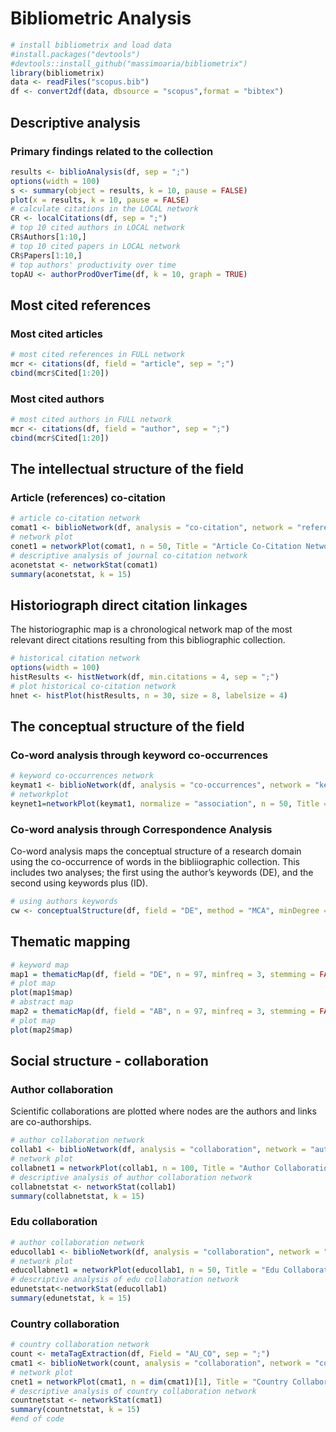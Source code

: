 # Bibliometric Analysis

```r
# install bibliometrix and load data
#install.packages("devtools")
#devtools::install_github("massimoaria/bibliometrix")
library(bibliometrix)
data <- readFiles("scopus.bib")
df <- convert2df(data, dbsource = "scopus",format = "bibtex")
```

## Descriptive analysis

### Primary findings related to the collection

```r
results <- biblioAnalysis(df, sep = ";")
options(width = 100)
s <- summary(object = results, k = 10, pause = FALSE)
plot(x = results, k = 10, pause = FALSE)
# calculate citations in the LOCAL network
CR <- localCitations(df, sep = ";")
# top 10 cited authors in LOCAL network
CR$Authors[1:10,]
# top 10 cited papers in LOCAL network
CR$Papers[1:10,]
# top authors' productivity over time
topAU <- authorProdOverTime(df, k = 10, graph = TRUE)
```

## Most cited references

### Most cited articles

```r
# most cited references in FULL network
mcr <- citations(df, field = "article", sep = ";")
cbind(mcr$Cited[1:20])
```

### Most cited authors

```r
# most cited authors in FULL network
mcr <- citations(df, field = "author", sep = ";")
cbind(mcr$Cited[1:20])
```

## The intellectual structure of the field

### Article (references) co-citation

```r
# article co-citation network
comat1 <- biblioNetwork(df, analysis = "co-citation", network = "references", sep = ";")
# network plot
conet1 = networkPlot(comat1, n = 50, Title = "Article Co-Citation Network", type = "auto", size = 20, size.cex = T, remove.multiple = FALSE, labelsize = 0.6, edgesize = 5, edges.min = 3)
# descriptive analysis of journal co-citation network
aconetstat <- networkStat(comat1)
summary(aconetstat, k = 15)
```

## Historiograph direct citation linkages

The historiographic map is a chronological network map of the most relevant direct citations resulting from this bibliographic collection.

```r
# historical citation network
options(width = 100)
histResults <- histNetwork(df, min.citations = 4, sep = ";")
# plot historical co-citation network
hnet <- histPlot(histResults, n = 30, size = 8, labelsize = 4)
```

## The conceptual structure of the field

### Co-word analysis through keyword co-occurrences

```r
# keyword co-occurrences network
keymat1 <- biblioNetwork(df, analysis = "co-occurrences", network = "keywords", sep = ";")
# networkplot
keynet1=networkPlot(keymat1, normalize = "association", n = 50, Title = "Keyword Co-occurrences", type = "auto", size = 8, edgesize = 2, labelsize = 0.5)
```

### Co-word analysis through Correspondence Analysis

Co-word analysis maps the conceptual structure of a research domain using the co-occurrence of words in the bibliiographic collection. This includes two analyses; the first using the author's keywords (DE), and the second using keywords plus (ID).

```r
# using authors keywords
cw <- conceptualStructure(df, field = "DE", method = "MCA", minDegree = 4, clust = 3, stemming = FALSE, labelsize = 5, documents = 20)
```

## Thematic mapping

```r
# keyword map
map1 = thematicMap(df, field = "DE", n = 97, minfreq = 3, stemming = FALSE, size = 0.8, n.labels = 3, repel = TRUE)
# plot map
plot(map1$map)
# abstract map
map2 = thematicMap(df, field = "AB", n = 97, minfreq = 3, stemming = FALSE, size = 0.8, n.labels = 3, repel = TRUE)
# plot map
plot(map2$map)
```

## Social structure - collaboration

### Author collaboration

Scientific collaborations are plotted where nodes are the authors and links are co-authorships.

```r
# author collaboration network
collab1 <- biblioNetwork(df, analysis = "collaboration", network = "authors", sep = ";")
# network plot
collabnet1 = networkPlot(collab1, n = 100, Title = "Author Collaboration", type = "auto", size = 15, size.cex = T, edgesize = 3, labelsize = 0.5)
# descriptive analysis of author collaboration network
collabnetstat <- networkStat(collab1)
summary(collabnetstat, k = 15)
```

### Edu collaboration

```r
# author collaboration network
educollab1 <- biblioNetwork(df, analysis = "collaboration", network = "universities",sep = ";")
# network plot
educollabnet1 = networkPlot(educollab1, n = 50, Title = "Edu Collaboration", type = "auto", size = 25, size.cex = T, edgesize = 4, labelsize = 0.5)
# descriptive analysis of edu collaboration network
edunetstat<-networkStat(educollab1)
summary(edunetstat, k = 15)
```

### Country collaboration

```r
# country collaboration network
count <- metaTagExtraction(df, Field = "AU_CO", sep = ";")
cmat1 <- biblioNetwork(count, analysis = "collaboration", network = "countries", sep = ";")
# network plot
cnet1 = networkPlot(cmat1, n = dim(cmat1)[1], Title = "Country Collaboration", type = "circle", size = 10, size.cex = T, edgesize = 1, labelsize = 0.6, cluster="none")
# descriptive analysis of country collaboration network
countnetstat <- networkStat(cmat1)
summary(countnetstat, k = 15)
#end of code
```

